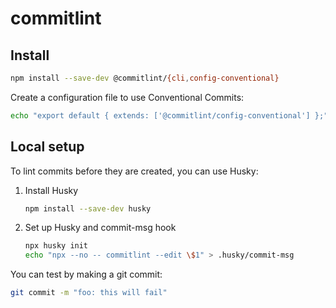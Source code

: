 # commitlint

## Install

```sh
npm install --save-dev @commitlint/{cli,config-conventional}
```

Create a configuration file to use Conventional Commits:
```sh
echo "export default { extends: ['@commitlint/config-conventional'] };" > commitlint.config.mjs
```


## Local setup

To lint commits before they are created, you can use Husky:

1. Install Husky
    ```sh
    npm install --save-dev husky
    ```
2. Set up Husky and commit-msg hook
    ```sh
    npx husky init
    echo "npx --no -- commitlint --edit \$1" > .husky/commit-msg
    ```

You can test by making a git commit:
```sh
git commit -m "foo: this will fail"
```
